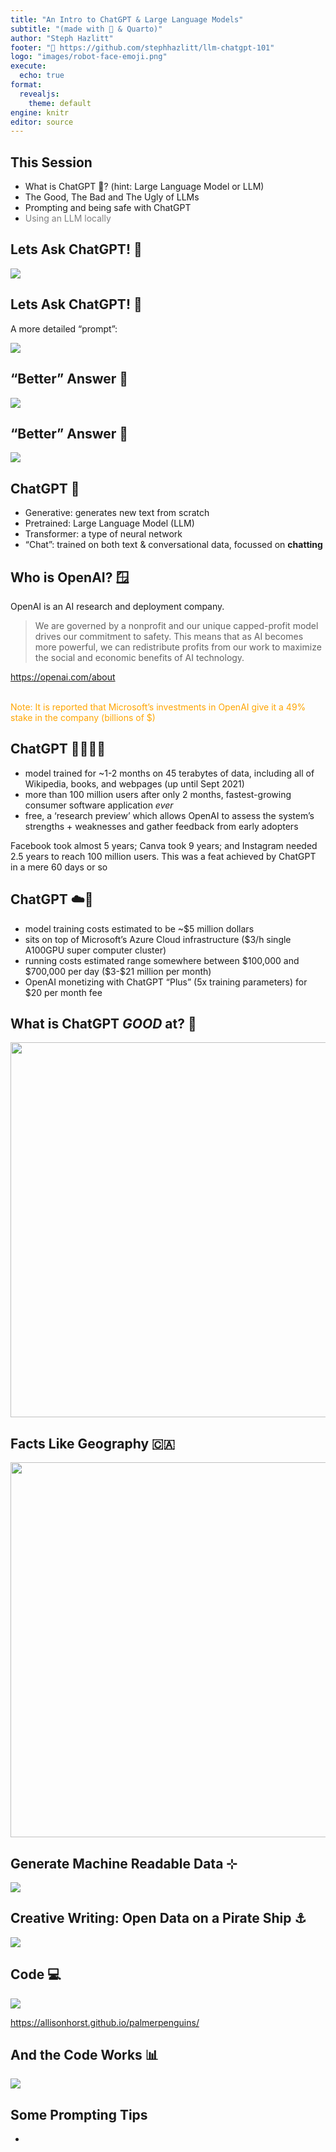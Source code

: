 ```yaml
---
title: "An Intro to ChatGPT & Large Language Models"
subtitle: "(made with 🤖 & Quarto)"
author: "Steph Hazlitt"
footer: "🔗 https://github.com/stephhazlitt/llm-chatgpt-101"
logo: "images/robot-face-emoji.png"
execute:
  echo: true
format:
  revealjs: 
    theme: default
engine: knitr
editor: source
---
```


## This Session

- What is ChatGPT 🤖? (hint: Large Language Model or LLM)
- The Good, The Bad and The Ugly of LLMs
- Prompting and being safe with ChatGPT
- [Using an LLM locally]{style="color:grey;"}

## Lets Ask ChatGPT! 🤖

![](images/what-is-chatgpt.png)

## Lets Ask ChatGPT! 🤖

A more detailed "prompt":

![](images/ask-chatgpt-2.png)

## "Better" Answer 🤖

![](images/ask-chatgpt-3.png)


## "Better" Answer 🤖

![](images/ask-chatgpt-4.png)

## ChatGPT 🤖

-   Generative: generates new text from scratch
-   Pretrained: Large Language Model (LLM) 
-   Transformer: a type of neural network
-   "Chat": trained on both text & conversational data, focussed on **chatting**

## Who is OpenAI? 🪟

OpenAI is an AI research and deployment company.

> We are governed by a nonprofit and our unique capped-profit model drives our commitment to safety. This means that as AI becomes more powerful, we can redistribute profits from our work to maximize the social and economic benefits of AI technology.

<https://openai.com/about>

<br> [Note: It is reported that Microsoft’s investments in OpenAI give it a 49% stake in the company (billions of $)]{style="color:orange;"}


## ChatGPT 👩‍💻🧑‍💻

- model trained for ~1-2 months on 45 terabytes of data, including all of Wikipedia, books, and webpages (up until Sept 2021)
-  more than 100 million users after only 2 months, fastest-growing consumer software application _ever_
- free, a ‘research preview’ which allows OpenAI to assess the system’s strengths + weaknesses and gather feedback from early adopters

::: notes
Facebook took almost 5 years; Canva took 9 years; and Instagram needed 2.5 years to reach 100 million users. This was a feat achieved by ChatGPT in a mere 60 days or so
:::

## ChatGPT ☁️💸

- model training costs estimated to be ~$5 million dollars
- sits on top of Microsoft’s Azure Cloud infrastructure ($3/h single A100GPU super computer cluster)
- running costs estimated range somewhere between $100,000 and $700,000 per day ($3-$21 million per month)
- OpenAI monetizing with ChatGPT "Plus" (5x training parameters) for $20 per month fee

## What is ChatGPT _GOOD_ at? 🤖

![](images/chatgpt-good-for.png){.absolute top="80" left="200" height="600"}

## Facts Like Geography 🇨🇦

![](images/canada.png){.absolute top="70" left="250" height="600"}

## Generate Machine Readable Data ⊹

![](images/table.png)


## Creative Writing: Open Data on a Pirate Ship ⚓️

![](images/pirate-voice.png)


## Code 💻

![](images/code.png)

<https://allisonhorst.github.io/palmerpenguins/>


## And the Code Works 📊

![](images/code-works.png)

## Some Prompting Tips

- 



